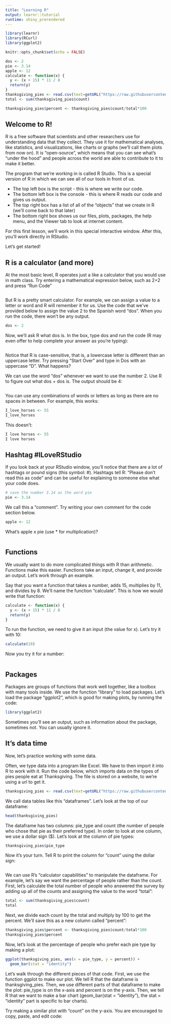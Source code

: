 ```yaml
---
title: "Learning R"
output: learnr::tutorial
runtime: shiny_prerendered
---
```


```r
library(learnr)
library(RCurl)
library(ggplot2)

knitr::opts_chunk$set(echo = FALSE)

dos <- 2
pie <- 3.14
apple <- 12
calculate <- function(x) {
  y <- (x + 15) * 11 / 8
  return(y)
}
thanksgiving_pies <- read.csv(text=getURL("https://raw.githubusercontent.com/aekendig/CodingEnvSci_UF_FieldTrip/master/coding_curriculum/data/thanksgiving-pies-2015.csv"))
total <- sum(thanksgiving_pies$count)
```

```r
thanksgiving_pies$percent <- thanksgiving_pies$count/total*100
```

## Welcome to R!
R is a free software that scientists and other researchers use for understanding data that they collect. They use it for mathematical analyses, like statistics, and visualizations, like charts or graphs (we'll call them plots from now on). It is "open-source", which means that you can see what's "under the hood" and people across the world are able to contribute to it to make it better. 

The program that we're working in is called R Studio. This is a special version of R in which we can see all of our tools in front of us. 

* The top left box is the script - this is where we write our code. 
* The bottom left box is the console - this is where R reads our code and gives us output. 
* The top right box has a list of all of the "objects" that we create in R (we'll come back to that later)
* The bottom right box shows us our files, plots, packages, the help menu, and the Viewer tab to look at internet content.

For this first lesson, we'll work in this special interactive window. After this, you'll work directly in RStudio.

Let's get started!


## R is a calculator (and more)
At the most basic level, R operates just a like a calculator that you would use in math class. Try entering a mathematical expression below, such as 2+2 and press "Run Code"

```r

```

But R is a pretty smart calculator. For example, we can assign a value to a letter or word and R will remember it for us. Use the code that we've provided below to assign the value 2 to the Spanish word "dos". When you run the code, there won't be any output.

```r
dos <- 2
```

Now, we'll ask R what dos is. In the box, type dos and run the code (R may even offer to help complete your answer as you're typing):

```r

```

Notice that R is case-sensitive, that is, a lowercase letter is different than an uppercase letter. Try pressing "Start Over" and type in Dos with an uppercase "D". What happens?

We can use the word "dos" whenever we want to use the number 2. Use R to figure out what dos + dos is. The output should be 4:

```r

```

You can use any combinations of words or letters as long as there are no spaces in between. For example, this works:

```r
I_love_horses <- 55
I_love_horses
```

This doesn't:

```r
I love horses <- 55
I love horses
```

## Hashtag #ILoveRStudio
If you look back at your RStudio window, you'll notice that there are a lot of hashtags or pound signs (this symbol: #). Hashtags tell R: "Please don't read this as code" and can be useful for explaining to someone else what your code does. 

```r
# save the number 3.14 as the word pie
pie <- 3.14
```

We call this a "comment".
Try writing your own comment for the code section below.

```r

apple <- 12
```

What's apple x pie (use * for multiplication)?

```r

```

## Functions
We usually want to do more complicated things with R than arithmetic. Functions make this easier. Functions take an input, change it, and provide an output. Let's work through an example.

Say that you want a function that takes a number, adds 15, multiplies by 11, and divides by 8. We'll name the function "calculate". This is how we would write that function:

```r
calculate <- function(x) {
  y <- (x + 15) * 11 / 8
  return(y)
}
```

To run the function, we need to give it an input (the value for x). Let's try it with 10:

```r
calculate(10)
```

Now you try it for a number:

```r

```

## Packages 
Packages are groups of functions that work well together, like a toolbox with many tools inside. We use the function "library" to load packages. Let's load the package "ggplot2", which is good for making plots, by running the code:

```r
library(ggplot2)
```

Sometimes you'll see an output, such as information about the package, sometimes not. You can usually ignore it.

## It's data time
Now, let's practice working with some data. 

Often, we type data into a program like Excel. We have to then import it into R to work with it. Run the code below, which imports data on the types of pies people eat at Thanksgiving. The file is stored on a website, to we're using a url to get it.

```r
thanksgiving_pies <- read.csv(text=getURL("https://raw.githubusercontent.com/aekendig/CodingEnvSci_UF_FieldTrip/master/coding_curriculum/data/thanksgiving-pies-2015.csv"))
```

We call data tables like this "dataframes". Let's look at the top of our dataframe:

```r
head(thanksgiving_pies)
```

The dataframe has two columns: pie_type and count (the number of people who chose that pie as their preferred type). In order to look at one column, we use a dollar sign ($). Let's look at the column of pie types:

```r
thanksgiving_pies$pie_type
```

Now it's your turn. Tell R to print the column for "count" using the dollar sign:

```r

```

We can use R's "calculator capabilities" to manipulate the dataframe. For example, let's say we want the percentage of people rather than the count. First, let's calculate the total number of people who answered the survey by adding up all of the counts and assigning the value to the word "total":

```r
total <- sum(thanksgiving_pies$count)
total
```

Next, we divide each count by the total and multiply by 100 to get the percent. We'll save this as a new column called "percent":

```r
thanksgiving_pies$percent <- thanksgiving_pies$count/total*100
thanksgiving_pies$percent
```

Now, let's look at the percentage of people who prefer each pie type by making a plot:

```r
ggplot(thanksgiving_pies, aes(x = pie_type, y = percent)) +
  geom_bar(stat = "identity") 
```

Let's walk through the different pieces of that code. First, we use the function ggplot to make our plot. We tell R that the dataframe is thanksgiving_pies. Then, we use different parts of that dataframe to make the plot: pie_type is on the x-axis and percent is on the y-axis. Then, we tell R that we want to make a bar chart (geom_bar(stat = "identity"), the stat = "identity" part is specific to bar charts).

Try making a similar plot with "count" on the y-axis. You are encouraged to copy, paste, and edit code:

```r

```